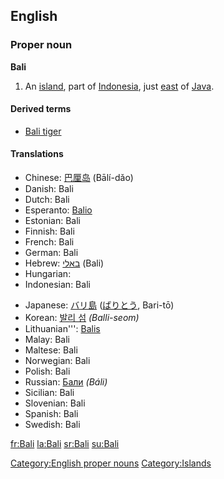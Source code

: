 {{see|bali}}
{{wikipedia}}
==English==

===Proper noun===
'''Bali'''

#An [[island]], part of [[Indonesia]], just [[east]] of [[Java]].

====Derived terms====
* [[Bali tiger]]

====Translations====
{{trans-top|name of island}}
*Chinese: [[巴厘岛]] (Bālí-dǎo)
*Danish: Bali
*Dutch: Bali
*Esperanto: [[Balio]]
*Estonian: Bali
*Finnish: Bali
*French: Bali
*German: Bali
*Hebrew: [[באלי]] (Bali)
*Hungarian: {{t|hu|Bali}}
*Indonesian: Bali
{{trans-mid}}
*Japanese: [[バリ島]] ([[ばりとう]], Bari-tō)
*Korean: [[발리 섬]] ''(Balli-seom)''
*Lithuanian''': [[Balis]]
*Malay: Bali
*Maltese: Bali
*Norwegian: Bali
*Polish: Bali
*Russian: [[Бали]] ''(Báli)''
*Sicilian: Bali
*Slovenian: Bali
*Spanish: Bali
*Swedish: Bali
{{trans-bottom}}

[[Category:English proper nouns]]
[[Category:Islands]]

[[fr:Bali]]
[[la:Bali]]
[[sr:Bali]]
[[su:Bali]]